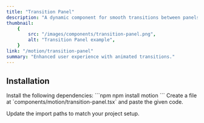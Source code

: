 ```yaml
---
title: "Transition Panel"
description: "A dynamic component for smooth transitions between panels."
thumbnail:
    {
        src: "/images/components/transition-panel.png",
        alt: "Transition Panel example",
    }
link: "/motion/transition-panel"
summary: "Enhanced user experience with animated transitions."
---
```


<ComponentPreview name="transition-panel-demo" />

## Installation

<Steps>
<Step>
Install the following dependencies:
</Step>
```npm
npm install motion
```

<Step>
    Create a file at `components/motion/transition-panel.tsx` and paste the
    given code.
</Step>

<CollapsibleSource name="transition-panel" />

<Step>Update the import paths to match your project setup.</Step>

</Steps>

